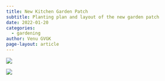 ```yaml
---
title: New Kitchen Garden Patch
subtitle: Planting plan and layout of the new garden patch
date: 2022-01-20
categories:
  - gardening
author: Venu GVGK
page-layout: article
---
```


  

![](OfV471c.jpg)

![](6TZ2Inq.jpg)


